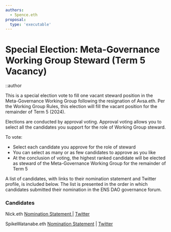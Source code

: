 ```yaml
---
authors:
  - 5pence.eth
proposal:
  type: 'executable'
---
```


# Special Election: Meta-Governance Working Group Steward (Term 5 Vacancy)

::author

This is a special election vote to fill one vacant steward position in the Meta-Governance Working Group following the resignation of Avsa.eth. Per the Working Group Rules, this election will fill the vacant position for the remainder of Term 5 (2024).

Elections are conducted by approval voting. Approval voting allows you to select all the candidates you support for the role of Working Group steward.

To vote:

- Select each candidate you approve for the role of steward
- You can select as many or as few candidates to approve as you like
- At the conclusion of voting, the highest ranked candidate will be elected as steward of the Meta-Governance Working Group for the remainder of Term 5

A list of candidates, with links to their nomination statement and Twitter profile, is included below. The list is presented in the order in which candidates submitted their nomination in the ENS DAO governance forum.

### Candidates

Nick.eth
[Nomination Statement ](https://discuss.ens.domains/t/term-5-meta-governance-working-group-special-election/19814/7)| [Twitter](https://twitter.com/nicksdjohnson)

SpikeWatanabe.eth
[Nomination Statement](https://discuss.ens.domains/t/term-5-meta-governance-working-group-special-election/19814/8?u=5pence.eth) | [Twitter](https://twitter.com/spikewatanabe)
